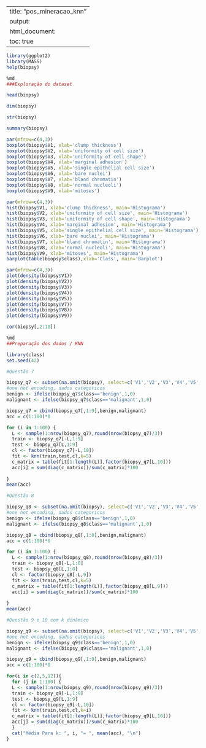 
---
title: "pos_mineracao_knn"
output:
  html_document:
    toc: true
---


```r
library(ggplot2)
library(MASS)
help(biopsy)
```


```r
%md
###Exploração do dataset
```


```r
head(biopsy)
```


```r
dim(biopsy)
```


```r
str(biopsy)
```


```r
summary(biopsy)
```


```r
par(mfrow=c(4,3))
boxplot(biopsy$V1, xlab='clump thickness')
boxplot(biopsy$V2, xlab='uniformity of cell size')
boxplot(biopsy$V3, xlab='uniformity of cell shape')
boxplot(biopsy$V4, xlab='marginal adhesion')
boxplot(biopsy$V5, xlab='single epithelial cell size')
boxplot(biopsy$V6, xlab='bare nuclei')
boxplot(biopsy$V7, xlab='bland chromatin')
boxplot(biopsy$V8, xlab='normal nucleoli')
boxplot(biopsy$V9, xlab='mitoses')
```


```r
par(mfrow=c(4,3))
hist(biopsy$V1, xlab='clump thickness', main='Histograma')
hist(biopsy$V2, xlab='uniformity of cell size', main='Histograma')
hist(biopsy$V3, xlab='uniformity of cell shape', main='Histograma')
hist(biopsy$V4, xlab='marginal adhesion', main='Histograma')
hist(biopsy$V5, xlab='single epithelial cell size', main='Histograma')
hist(biopsy$V6, xlab='bare nuclei', main='Histograma')
hist(biopsy$V7, xlab='bland chromatin', main='Histograma')
hist(biopsy$V8, xlab='normal nucleoli', main='Histograma')
hist(biopsy$V9, xlab='mitoses', main='Histograma')
barplot(table(biopsy$class),xlab='Class', main='Barplot')
```


```r
par(mfrow=c(4,3))
plot(density(biopsy$V1))
plot(density(biopsy$V2))
plot(density(biopsy$V3))
plot(density(biopsy$V4))
plot(density(biopsy$V5))
plot(density(biopsy$V7))
plot(density(biopsy$V8))
plot(density(biopsy$V9))
```


```r
cor(biopsy[,2:10])
```


```r
%md
##Preparação dos dados / KNN
```


```r
library(class)
set.seed(42)
```


```r
#Questão 7

biopsy_q7 <- subset(na.omit(biopsy), select=c('V1','V2','V3','V4','V5','V6','V7','V8','V9','class'))
#one hot encoding, dados categoricos
benign <- ifelse(biopsy_q7$class=='benign',1,0)
malignant <- ifelse(biopsy_q7$class=='malignant',1,0)

biopsy_q7 = cbind(biopsy_q7[,1:9],benign,malignant)
acc = c(1:100)*0

for (i in 1:100) {
  L <- sample(1:nrow(biopsy_q7),round(nrow(biopsy_q7)/3))
  train <- biopsy_q7[-L,1:9]
  test <- biopsy_q7[L,1:9]
  cl <- factor(biopsy_q7[-L,10])
  fit <- knn(train,test,cl,k=5)
  c_matrix = table(fit[1:length(L)],factor(biopsy_q7[L,10]))
  acc[i] = sum(diag(c_matrix))/sum(c_matrix)*100
  
}
mean(acc)
```


```r
#Questão 8

biopsy_q8 <- subset(na.omit(biopsy), select=c('V1','V2','V3','V4','V5','V7','V8','V9','class'))
#one hot encoding, dados categoricos
benign <- ifelse(biopsy_q8$class=='benign',1,0)
malignant <- ifelse(biopsy_q8$class=='malignant',1,0)

biopsy_q8 = cbind(biopsy_q8[,1:8],benign,malignant)
acc = c(1:100)*0

for (i in 1:100) {
  L <- sample(1:nrow(biopsy_q8),round(nrow(biopsy_q8)/3))
  train <- biopsy_q8[-L,1:8]
  test <- biopsy_q8[L,1:8]
  cl <- factor(biopsy_q8[-L,9])
  fit <- knn(train,test,cl,k=5)
  c_matrix = table(fit[1:length(L)],factor(biopsy_q8[L,9]))
  acc[i] = sum(diag(c_matrix))/sum(c_matrix)*100
  
}
mean(acc)
```


```r
#Questão 9 e 10 com k dinâmico

biopsy_q9 <- subset(na.omit(biopsy), select=c('V1','V2','V3','V4','V5','V6','V7','V8','V9','class'))
#one hot encoding, dados categoricos
benign <- ifelse(biopsy_q9$class=='benign',1,0)
malignant <- ifelse(biopsy_q9$class=='malignant',1,0)

biopsy_q9 = cbind(biopsy_q9[,1:9],benign,malignant)
acc = c(1:100)*0

for(i in c(2,5,12)){
  for (j in 1:100) {
  L <- sample(1:nrow(biopsy_q9),round(nrow(biopsy_q9)/3))
  train <- biopsy_q9[-L,1:9]
  test <- biopsy_q9[L,1:9]
  cl <- factor(biopsy_q9[-L,10])
  fit <- knn(train,test,cl,k=i)
  c_matrix = table(fit[1:length(L)],factor(biopsy_q9[L,10]))
  acc[j] = sum(diag(c_matrix))/sum(c_matrix)*100  
  }
  cat("Média Para k: ", i, "= ", mean(acc), "\n")
}

```

